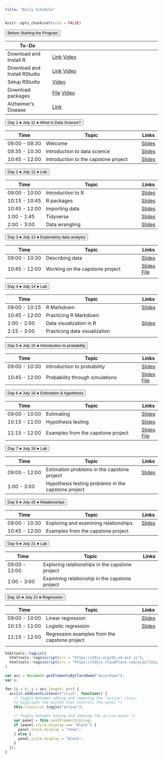 ```yaml
---
title: "Daily Schedule"
---
```


```r
knitr::opts_chunk$set(echo = FALSE)
```

<button class="accordion">Before Starting the Program</button>
<div class="panel"> 

| To-Do         |                              | 
|---------------|------------------------------------|
| Download and Install R | [Link](https://mirror.las.iastate.edu/CRAN/) [Video](https://uci.yuja.com/V/Video?v=3173351&node=10757512&a=280036139&autoplay=1)|
| Download and Install RStudio| [Link](https://www.rstudio.com/products/rstudio/download/)  [Video](https://uci.yuja.com/V/Video?v=3173359&node=10757552&a=664679852&autoplay=1)|
|Setup RStudio| [Video](https://uci.yuja.com/V/Video?v=3173384&node=10757676&a=717681262&autoplay=1)       |
|Download packages |<a href="R-code/code-00-setup.R" download>File</a> [Video](https://uci.yuja.com/V/Video?v=3173415&node=10757778&a=1269482034&autoplay=1)|
|Alzheimer's Disease | [Link](https://www.youtube.com/watch?v=LrcL3vJjN2g) |

</div>


<!-- connecting to UCI email address-->
		
<button class="accordion">Day 1 &#9679; July 11 &#9679; What is Data Science? </button>
<div class="panel">

| Time          | Topic                              | Links |
|---------------|------------------------------------|-------|
| 09:00 - 09:30 | Welcome                            |[Slides](https://cosmos-datascience.github.io/slides/week01/01a-welcome.html)|
| 09:35 - 10:30 | Introduction to data science    |[Slides](https://cosmos-datascience.github.io/slides/week01/01b-intro-data-science.html)   |
| 10:45 - 12:00 | Introduction to the capstone project |                [Slides](https://cosmos-datascience.github.io/slides/week01/01c-intro-capstone-project.pdf)    |

</div>
		




<button class="accordion">Day 2 &#9679; July 12 &#9679; Lab </button>
<div class="panel">

| Time          | Topic                              | Links |
|---------------|------------------------------------|-------|
| 09:00 - 10:00 | Introduction to R                            |[Slides](https://cosmos-datascience.github.io/slides/week01/Lab-01a-intro-r-schetzsle.html) |
| 10:15 - 10:45 | R packages |[Slides](https://cosmos-datascience.github.io/slides/week01/Lab-01b-R-packages-schetzsle.html)       |
| 10:45 - 12:00 | Importing data               |[Slides](https://cosmos-datascience.github.io/slides/week01/Lab-01c-import-data-schetzsle.html)  |
| 1:00 - 1:45 | Tidyverse              | [Slides](https://cosmos-datascience.github.io/slides/week01/Lab-01d-intro-tidyverse-moslemi.html)     |
| 2:00 - 3:00 | Data wrangling              | [Slides](https://cosmos-datascience.github.io/slides/week01/Lab-01e-data-wrangling-moslemi.html)     |

</div>
	
	

<button class="accordion">Day 3 &#9679; July 13 &#9679; Exploratory data analysis </button>
<div class="panel">

| Time          | Topic                              | Links |
|---------------|------------------------------------|-------|
| 09:00 - 10:30 | Describing data                            |[Slides](https://cosmos-datascience.github.io/slides/week01/02a-describe-data.html)|
| 10:45 - 12:00 | Working on the capstone project         | [Slides](https://cosmos-datascience.github.io/slides/week01/02b-capstone-eda.pdf)   [File](https://cosmos-datascience.github.io/slides/week01/02b-capstone-eda-code.R)
|

</div>
		



<button class="accordion">Day 4 &#9679; July 14 &#9679; Lab </button>
<div class="panel">

| Time          | Topic                              | Links |
|---------------|------------------------------------|-------|
| 09:00 - 10:15 | R Markdown                        |[Slides](https://cosmos-datascience.github.io/slides/week01/Lab-02a-intro-rmarkdown-moslemi.html) |
| 10:45 - 12:00 | Practicing R  Markdown            | |
| 1:00 - 2:00 | Data visualization in R |[Slides](https://cosmos-datascience.github.io/slides/week01/Lab-02b-visualize-data-schetzsle.html)       |
| 2:15 - 3:00 | Practicing data visualization              | 
|

</div>
	
	


<button class="accordion">Day 5 &#9679; July 15 &#9679; Introduction to probability </button>
<div class="panel">

| Time          | Topic                              | Links |
|---------------|------------------------------------|-------|
| 09:00 - 10:30 | Introduction to probability |[Slides](https://cosmos-datascience.github.io/slides/week01/03a-intro-prob.html)|
| 10:45 - 12:00 | Probability through simulations| [Slides](https://cosmos-datascience.github.io/slides/week01/03b-intro-prob-simulation.pdf) [File](https://cosmos-datascience.github.io/slides/week01/03b-intro-prob-simulation-code.R)|

</div>
		





<button class="accordion">Day 6 &#9679; July 18 &#9679; Estimation & hypothesis </button>
<div class="panel">

| Time          | Topic                              | Links |
|---------------|------------------------------------|-------|
| 09:00 - 10:00 | Estimating  |[Slides](https://cosmos-datascience.github.io/slides/week02/01a-estimation.html)|
| 10:15 - 11:00 | Hypothesis testing |[Slides](https://cosmos-datascience.github.io/slides/week02/01b-hypothesis.html)|
| 11:15 - 12:00 | Examples from the capstone project| [Slides](https://cosmos-datascience.github.io/slides/week02/01c-capstone-estimation.pdf) [File](https://cosmos-datascience.github.io/slides/week02/01c-capstone-estimation-code.R)|

</div>
		



<button class="accordion">Day 7 &#9679; July 19 &#9679; Lab </button>
<div class="panel">

| Time          | Topic                              | Links |
|---------------|------------------------------------|-------|
| 09:00 - 12:00 | Estimation problems in the capstone project  | [Slides](https://cosmos-datascience.github.io/slides/week02/Lab-02a-estimation-schetzsle.html)|
| 1:00 - 3:00 | Hypothesis testing problems in the capstone project ||

</div>
		



<button class="accordion">Day 8 &#9679; July 20 &#9679; Relationships </button>
<div class="panel">

| Time          | Topic                              | Links |
|---------------|------------------------------------|-------|
| 09:00 - 10:30 | Exploring and examining relationships |[Slides](https://cosmos-datascience.github.io/slides/week02/02a-relationship.html)|
| 10:45 - 12:00 | Examples from the capstone project | |

</div>
		



<button class="accordion">Day 9 &#9679; July 21 &#9679; Lab </button>
<div class="panel">

| Time          | Topic                              | Links |
|---------------|------------------------------------|-------|
| 09:00 - 12:00 | Exploring relationships in the capstone project  ||
| 1:00 - 3:00 | Examining relationship in the capstone project ||

</div>
	
	
	


<button class="accordion">Day 10 &#9679; July 22 &#9679; Regression </button>
<div class="panel">

| Time          | Topic                              | Links |
|---------------|------------------------------------|-------|
| 09:00 - 10:00 | Linear regression  |[Slides](https://cosmos-datascience.github.io/slides/week02/03a-regression.html)|
| 10:15 - 11:00 | Logistic regression |[Slides](https://cosmos-datascience.github.io/slides/week02/03b-logit.html)|
| 11:15 - 12:00 | Regression examples from the capstone project| 
|

</div>
			
	
	
	
```r
htmltools::tagList(
  htmltools::tags$script(src = "https://d3js.org/d3.v4.min.js"),
  htmltools::tags$script(src = "https://cdnjs.cloudflare.com/ajax/libs/dimple/2.3.0/dimple.latest.min.js")
)
```

```js
var acc = document.getElementsByClassName("accordion");
var i;

for (i = 0; i < acc.length; i++) {
  acc[i].addEventListener("click", function() {
    /* Toggle between adding and removing the "active" class,
    to highlight the button that controls the panel */
    this.classList.toggle("active");

    /* Toggle between hiding and showing the active panel */
    var panel = this.nextElementSibling;
    if (panel.style.display === "block") {
      panel.style.display = "none";
    } else {
      panel.style.display = "block";
    }
  });
}
```
